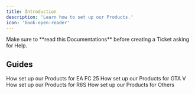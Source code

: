 ```yaml
---
title: Introduction
description: 'Learn how to set up our Products.'
icon: 'book-open-reader'
---
```


<Warning>
Make sure to **read this Documentations** before creating a Ticket asking for Help.
</Warning>

## Guides

<CardGroup cols={2}>
  <Card
    title="EA FC 25"
    icon="futbol"
    href="/eafc/"
  >
    How set up our Products for EA FC 25
  </Card>
  <Card
    title="GTA V"
    icon="car"
    href="/gta/"
  >
    How set up our Products for GTA V
  </Card>
  <Card
    title="R6S"
    icon="gun"
    href="/r6s/"
  >
    How set up our Products for R6S
  </Card>
  <Card
    title="Others"
    icon="stars"
    href="/otherS/"
  >
    How set up our Products for Others
  </Card>
</CardGroup>
